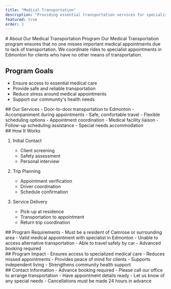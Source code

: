 ```yaml
---
title: "Medical Transportation"
description: "Providing essential transportation services for specialist medical appointments in Edmonton."
featured: true
order: 3
---
```



<Section type="overview">
# About Our Medical Transportation Program
Our Medical Transportation program ensures that no one misses important medical appointments due to lack of transportation. We coordinate rides to specialist appointments in Edmonton for clients who have no other means of transportation.

## Program Goals
- Ensure access to essential medical care
- Provide safe and reliable transportation
- Reduce stress around medical appointments
- Support our community's health needs
</Section>

<Section type="services">
## Our Services

<ServiceCard title="Transportation Service">
- Door-to-door transportation to Edmonton
- Accompaniment during appointments
- Safe, comfortable travel
- Flexible scheduling options
</ServiceCard>

<ServiceCard title="Support Services">
- Appointment coordination
- Medical facility liaison
- Follow-up scheduling assistance
- Special needs accommodation
</ServiceCard>
</Section>

<Section type="process">
  ## How It Works

1. Initial Contact

   - Client screening
   - Safety assessment
   - Personal interview

2. Trip Planning

   - Appointment verification
   - Driver coordination
   - Schedule confirmation

3. Service Delivery
   - Pick-up at residence
   - Transportation to appointment
   - Return trip coordination
</Section>

<Section type="requirements">
## Program Requirements
- Must be a resident of Camrose or surrounding area
- Valid medical appointment with specialist in Edmonton
- Unable to access alternative transportation
- Able to travel safely by car
- Advanced booking required
</Section>

<Section type="impact">
## Program Impact
- Ensures access to specialized medical care
- Reduces missed appointments
- Provides peace of mind for clients
- Supports independent living
- Strengthens community health support
</Section>

<Section type="contact">
## Contact Information
- Advance booking required
- Please call our office to arrange transportation
- Have appointment details ready
- Let us know of any special needs
- Cancellations must be made 24 hours in advance
</Section>
